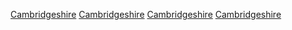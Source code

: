 {{Commonscat|Cambridgeshire}}

[[Category:英格蘭的名譽郡|Cambridgeshire]]
[[Category:東盎格利亞|Cambridgeshire]]
[[Category:非都市郡|Cambridgeshire]]
[[Category:東英格蘭|Cambridgeshire]]